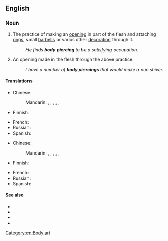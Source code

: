 ==English==
{{wikipedia}}

===Noun===
{{en-noun|~}}

# {{lb|en|uncountable}} The practice of making an [[opening]] in part of the flesh and attaching [[ring]]s, small [[barbells]] or varios other [[decoration]] through it.
#: ''He finds '''body piercing''' to be a satisfying occupation.''
# {{lb|en|countable}} An opening made in the flesh through the above practice.
#: ''I have a number of '''body piercings''' that would make a nun shiver.''

====Translations====
{{trans-top|the practice}}
* Chinese:
*: Mandarin: {{t|cmn|體環}}, {{t|cmn|体环|tr=tǐhuán}}, {{t|cmn|人體穿孔}}, {{t|cmn|人体穿孔|tr=réntǐ chuānkǒng}}, {{t|cmn|身體穿洞}}, {{t|cmn|身体穿洞|tr=shēntǐ chuāndòng}}
* Finnish: {{t|fi|kehonlävistys}}
{{trans-mid}}
* French: {{t-needed|fr}}
* Russian: {{t-needed|ru}}
* Spanish: {{t-needed|es}}
{{trans-bottom}}

{{trans-top|the hole}}
* Chinese:
*: Mandarin: {{t|cmn|體環}}, {{t|cmn|体环|tr=tǐhuán}}, {{t|cmn|人體穿孔}}, {{t|cmn|人体穿孔|tr=réntǐ chuānkǒng}}, {{t|cmn|身體穿洞}}, {{t|cmn|身体穿洞|tr=shēntǐ chuāndòng}}
* Finnish: {{t|fi|kehonlävistys}}
{{trans-mid}}
* French: {{t-needed|fr}}
* Russian: {{t+|ru|пи́рсинг|m}}
* Spanish: {{t-needed|es}}
{{trans-bottom}}

====See also====
* {{l|en|body jewelry}}
* {{l|en|genital piercing}}
* {{l|en|industrial piercing}}
* {{l|en|surface piercing}}

[[Category:en:Body art]]